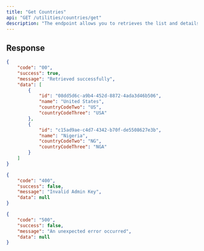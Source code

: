 ```yaml
---
title: "Get Countries"
api: "GET /utilities/countries/get"
description: "The endpoint allows you to retrieves the list and details of Countries."
---
```


## Response

<ResponseExample>

```json 200 Success
{
	"code": "00",
	"success": true,
	"message": "Retrieved successfully",
	"data": [
		{
			"id": "08dd5d6c-a9b4-452d-8872-4ada3d46b506",
			"name": "United States",
			"countryCodeTwo": "US",
			"countryCodeThree": "USA"
		},
		{
			"id": "c15ad9ae-c4d7-4342-b70f-de5508627e3b",
			"name": "Nigeria",
			"countryCodeTwo": "NG",
			"countryCodeThree": "NGA"
		}
	]
}
```

```json 400 Bad Request
{
	"code": "400",
	"success": false,
	"message": "Invalid Admin Key",
	"data": null
}
```

```json 500 Internal Server Error
{
	"code": "500",
	"success": false,
	"message": "An unexpected error occurred",
	"data": null
}
```

</ResponseExample>
